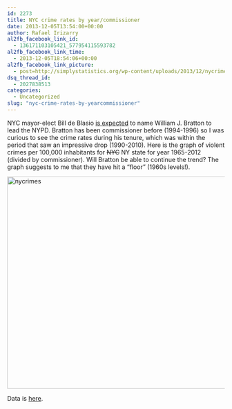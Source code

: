 ```yaml
---
id: 2273
title: NYC crime rates by year/commissioner
date: 2013-12-05T13:54:00+00:00
author: Rafael Irizarry
al2fb_facebook_link_id:
  - 136171103105421_577954115593782
al2fb_facebook_link_time:
  - 2013-12-05T18:54:06+00:00
al2fb_facebook_link_picture:
  - post=http://simplystatistics.org/wp-content/uploads/2013/12/nycrimes.png
dsq_thread_id:
  - 2027838513
categories:
  - Uncategorized
slug: "nyc-crime-rates-by-yearcommissioner"
---
```

NYC mayor-elect Bill de Blasio [is expected](http://www.nytimes.com/2013/12/06/nyregion/de-blasio-to-name-bratton-as-new-york-police-commissioner.html?smid=fb-nytimes&WT.z_sma=NY_DBT_20131205&bicmp=AD&bicmlukp=WT.mc_id&bicmst=%20201385874000000&bicmet=%20201388638800000) to name William J. Bratton to lead the NYPD. Bratton has been commissioner before (1994-1996) so I was curious to see the crime rates during his tenure, which was within the period that saw an impressive drop (1990-2010). Here is the graph of violent crimes per 100,000 inhabitants for <del>NYC</del> NY state for year 1965-2012 (divided by commissioner). Will Bratton be able to continue the trend? The graph suggests to me that they have hit a "floor" (1960s levels!).

<a href="http://simplystatistics.org/2013/12/05/nyc-crime-rates-by-yearcommissioner/nycrimes/" rel="attachment wp-att-2278"><img class="alignnone size-full wp-image-2278" alt="nycrimes" src="http://simplystatistics.org/wp-content/uploads/2013/12/nycrimes.png" width="1036" height="492" srcset="http://simplystatistics.org/wp-content/uploads/2013/12/nycrimes-300x142.png 300w, http://simplystatistics.org/wp-content/uploads/2013/12/nycrimes-1024x486.png 1024w, http://simplystatistics.org/wp-content/uploads/2013/12/nycrimes.png 1036w" sizes="(max-width: 1036px) 100vw, 1036px" /></a>

Data is [here](http://www.disastercenter.com/crime/nycrime.htm).

